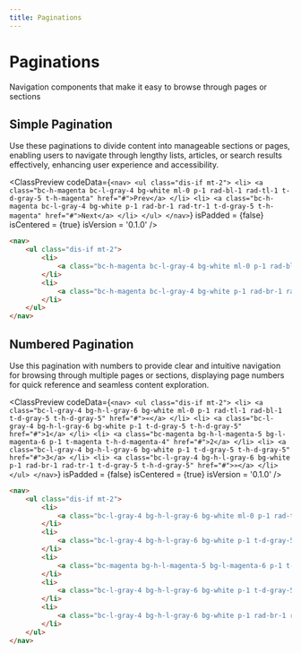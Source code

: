 ```yaml
---
title: Paginations
---
```



# Paginations

Navigation components that make it easy to browse through pages or sections

## Simple Pagination

Use these paginations to divide content into manageable sections or pages, enabling users to navigate through lengthy lists, articles, or search results effectively, enhancing user experience and accessibility.

<ClassPreview
  codeData={`
    <nav>
      <ul class="dis-if mt-2">
          <li>
              <a class="bc-h-magenta bc-l-gray-4 bg-white ml-0 p-1 rad-bl-1 rad-tl-1 t-d-gray-5 t-h-magenta" href="#">Prev</a>
          </li>
          <li>
              <a class="bc-h-magenta bc-l-gray-4 bg-white p-1 rad-br-1 rad-tr-1 t-d-gray-5 t-h-magenta" href="#">Next</a>
          </li>
      </ul>
    </nav>
  `}
  isPadded = {false}
  isCentered = {true}
  isVersion = '0.1.0'
/>

```html
<nav>
    <ul class="dis-if mt-2">
        <li>
            <a class="bc-h-magenta bc-l-gray-4 bg-white ml-0 p-1 rad-bl-1 rad-tl-1 t-d-gray-5 t-h-magenta" href="#">Prev</a>
        </li>
        <li>
            <a class="bc-h-magenta bc-l-gray-4 bg-white p-1 rad-br-1 rad-tr-1 t-d-gray-5 t-h-magenta" href="#">Next</a>
        </li>
    </ul>
</nav>
```

## Numbered Pagination

Use this pagination with numbers to provide clear and intuitive navigation for browsing through multiple pages or sections, displaying page numbers for quick reference and seamless content exploration.

<ClassPreview
  codeData={`
    <nav>
        <ul class="dis-if mt-2">
            <li>
                <a class="bc-l-gray-4 bg-h-l-gray-6 bg-white ml-0 p-1 rad-tl-1 rad-bl-1 t-d-gray-5 t-h-d-gray-5" href="#">«</a>
            </li>
            <li>
                <a class="bc-l-gray-4 bg-h-l-gray-6 bg-white p-1 t-d-gray-5 t-h-d-gray-5" href="#">1</a>
            </li>
            <li>
                <a class="bc-magenta bg-h-l-magenta-5 bg-l-magenta-6 p-1 t-magenta t-h-d-magenta-4" href="#">2</a>
            </li>
            <li>
                <a class="bc-l-gray-4 bg-h-l-gray-6 bg-white p-1 t-d-gray-5 t-h-d-gray-5" href="#">3</a>
            </li>
            <li>
                <a class="bc-l-gray-4 bg-h-l-gray-6 bg-white p-1 rad-br-1 rad-tr-1 t-d-gray-5 t-h-d-gray-5" href="#">»</a>
            </li>
        </ul>
    </nav>
  `}
  isPadded = {false}
  isCentered = {true}
  isVersion = '0.1.0'
/>

```html
<nav>
    <ul class="dis-if mt-2">
        <li>
            <a class="bc-l-gray-4 bg-h-l-gray-6 bg-white ml-0 p-1 rad-tl-1 rad-bl-1 t-d-gray-5 t-h-d-gray-5" href="#">«</a>
        </li>
        <li>
            <a class="bc-l-gray-4 bg-h-l-gray-6 bg-white p-1 t-d-gray-5 t-h-d-gray-5" href="#">1</a>
        </li>
        <li>
            <a class="bc-magenta bg-h-l-magenta-5 bg-l-magenta-6 p-1 t-magenta t-h-d-magenta-4" href="#">2</a>
        </li>
        <li>
            <a class="bc-l-gray-4 bg-h-l-gray-6 bg-white p-1 t-d-gray-5 t-h-d-gray-5" href="#">3</a>
        </li>
        <li>
            <a class="bc-l-gray-4 bg-h-l-gray-6 bg-white p-1 rad-br-1 rad-tr-1 t-d-gray-5 t-h-d-gray-5" href="#">»</a>
        </li>
    </ul>
</nav>
```